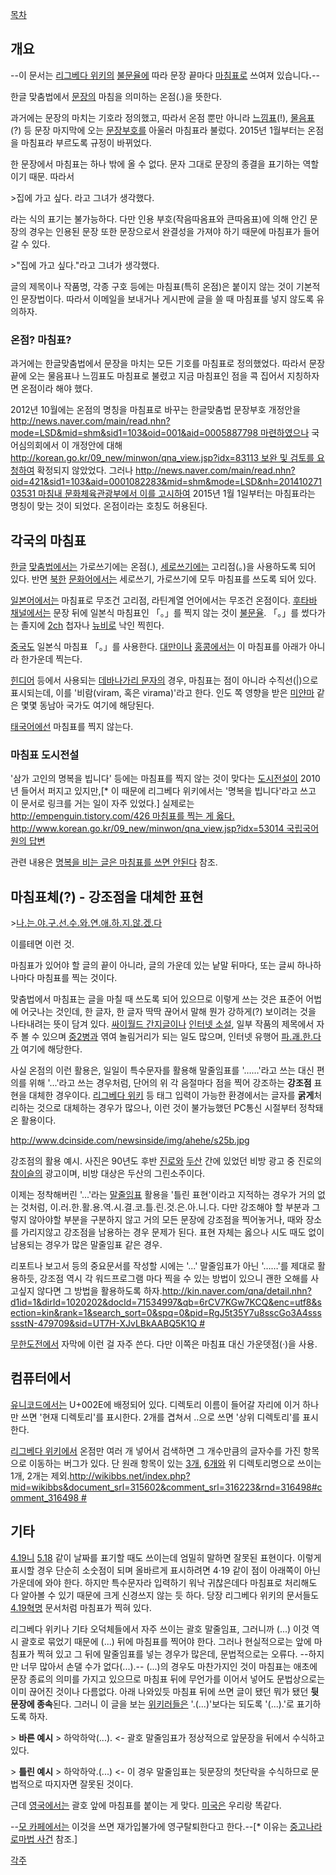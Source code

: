 [[목차]]

== 개요 ==
--이 문서는 [[리그베다 위키]]의 [[불문율]]에 따라 문장 끝마다 [[마침표]]로 쓰여져 있습니다'''.'''--

한글 맞춤법에서 [[문장]]의 마침을 의미하는 온점(.)을 뜻한다.

과거에는 문장의 마치는 기호라 정의했고, 따라서 온점 뿐만 아니라 [[느낌표]](!), [[물음표]](?) 등 문장 마지막에 오는 [[문장부호]]를 아울러 마침표라 불렀다. 2015년 1월부터는 온점을 마침표라 부르도록 규정이 바뀌었다.

한 문장에서 마침표는 하나 밖에 올 수 없다. 문자 그대로 문장의 종결을 표기하는 역할이기 때문. 따라서

>집에 가고 싶다. 라고 그녀가 생각했다.

라는 식의 표기는 불가능하다. 다만 인용 부호(작음따옴표와 큰따옴표)에 의해 안긴 문장의 경우는 인용된 문장 또한 문장으로서 완결성을 가져야 하기 때문에 마침표가 들어갈 수 있다.

>"집에 가고 싶다."라고 그녀가 생각했다.

글의 제목이나 작품명, 각종 구호 등에는 마침표(특히 온점)은 붙이지 않는 것이 기본적인 문장법이다. 따라서 이메일을 보내거나 게시판에 글을 쓸 때 마침표를 넣지 않도록 유의하자.

=== 온점? 마침표? ===
과거에는 한글맞춤법에서 문장을 마치는 모든 기호를 마침표로 정의했었다. 따라서 문장 끝에 오는 물음표나 느낌표도 마침표로 불렸고 지금 마침표인 점을 콕 집어서 지칭하자면 온점이라 해야 했다.

2012년 10월에는 온점의 명칭을 마침표로 바꾸는 한글맞춤법 문장부호 개정안을 [[http://news.naver.com/main/read.nhn?mode=LSD&mid=shm&sid1=103&oid=001&aid=0005887798 마련하였으나]] 국어심의회에서 이 개정안에 대해 [[http://korean.go.kr/09_new/minwon/qna_view.jsp?idx=83113 보완 및 검토를 요청하여]] 확정되지 않았었다. 그러나 [[http://news.naver.com/main/read.nhn?oid=421&sid1=103&aid=0001082283&mid=shm&mode=LSD&nh=20141027103531 마침내 문화체육관광부에서 이를 고시하여]] 2015년 1월 1일부터는 마침표라는 명칭이 맞는 것이 되었다. 온점이라는 호칭도 허용된다.

== 각국의 마침표 ==
[[한글]] [[맞춤법]]에서는 가로쓰기에는 온점(.), [[세로쓰기]]에는 고리점(。)을 사용하도록 되어 있다. 반면 [[북한]] [[문화어]]에서는 세로쓰기, 가로쓰기에 모두 마침표를 쓰도록 되어 있다.

[[일본어]]에서는 마침표로 무조건 고리점, 라틴계열 언어에서는 무조건 온점이다. [[후타바 채널]]에서는 문장 뒤에 일본식 마침표인 「。」를 찍지 않는 것이 [[불문율]]. 「。」를 썼다가는 졸지에 [[2ch]] 첩자나 [[뉴비]]로 낙인 찍힌다.

[[중국]]도 일본식 마침표 「。」를 사용한다. [[대만]]이나 [[홍콩]]에서는 이 마침표를 아래가 아니라 한가운데 찍는다.

[[힌디어]] 등에서 사용되는 [[데바나가리 문자]]의 경우, 마침표는 점이 아니라 수직선(|)으로 표시되는데, 이를 '비람(viram, 혹은 virama)'라고 한다. 인도 쪽 영향을 받은 [[미얀마]] 같은 몇몇 동남아 국가도 여기에 해당된다.

[[태국어]]에선 마침표를 찍지 않는다.

=== 마침표 도시전설 ===
'삼가 고인의 명복을 빕니다' 등에는 마침표를 찍지 않는 것이 맞다는 [[도시전설]]이 2010년 들어서 퍼지고 있지만,[* 이 때문에 리그베다 위키에서는 '명복을 빕니다'라고 쓰고 이 문서로 링크를 거는 일이 자주 있었다.] 실제로는 [[http://empenguin.tistory.com/426 마침표를 찍는 게 옳다.]] [[http://www.korean.go.kr/09_new/minwon/qna_view.jsp?idx=53014 국립국어원의 답변]]

관련 내용은 [[명복을 비는 글은 마침표를 쓰면 안된다]] 참조.

== 마침표체(?) - 강조점을 대체한 표현 ==
>[[김석류|나.는.야.구.선.수.와.연.애.하.지.않.겠.다]]

이를테면 이런 것.

마침표가 있어야 할 글의 끝이 아니라, 글의 가운데 있는 낱말 뒤마다, 또는 글씨 하나하나마다 마침표를 찍는 것이다.

맞춤법에서 마침표는 글을 마칠 때 쓰도록 되어 있으므로 이렇게 쓰는 것은 표준어 어법에 어긋나는 것인데, 한 글자, 한 글자 딱딱 끊어서 말해 뭔가 강하게(?) 보이려는 것을 나타내려는 뜻이 담겨 있다. [[싸이월드 허세|싸이월드 간지글]]이나 [[인터넷 소설]], 일부 작품의 제목에서 자주 볼 수 있으며 [[중2병]]과 엮여 놀림거리가 되는 일도 많으며, 인터넷 유행어 [[파.괘.한.다]]가 여기에 해당한다.

사실 온점의 이런 활용은, 일일이 특수문자를 활용해 말줄임표를 '……'라고 쓰는 대신 편의를 위해 '...'라고 쓰는 경우처럼, 단어의 위 각 음절마다 점을 찍어 강조하는 '''강조점''' 표현을 대체한 경우이다. [[리그베다 위키]] 등 태그 입력이 가능한 환경에서는 글자를 '''굵게'''처리하는 것으로 대체하는 경우가 많으나, 이런 것이 불가능했던 PC통신 시절부터 정착돼 온 활용이다.

http://www.dcinside.com/newsinside/img/ahehe/s25b.jpg

강조점의 활용 예시. 사진은 90년도 후반 [[진로]]와 [[두산]] 간에 있었던 비방 광고 중 진로의 [[참이슬]]의 광고이며, 비방 대상은 두산의 그린소주이다.

이제는 정착해버린 '...'라는 [[말줄임표]] 활용을 '틀린 표현'이라고 지적하는 경우가 거의 없는 것처럼, 이.러.한.활.용.역.시.결.코.틀.린.것.은.아.니.다. 다만 강조해야 할 부분과 그렇지 않아야할 부분을 구분하지 않고 거의 모든 문장에 강조점을 찍어놓거나, 때와 장소를 가리지않고 강조점을 남용하는 경우 문제가 된다. 표현 자체는 옳으나 시도 때도 없이 남용되는 경우가 많은 말줄임표 같은 경우.

리포트나 보고서 등의 중요문서를 작성할 시에는 '...' 말줄임표가 아닌 '……'를 제대로 활용하듯, 강조점 역시 각 워드프로그램 마다 찍을 수 있는 방법이 있으니 괜한 오해를 사고싶지 않다면 그 방법을 활용하도록 하자.[[http://kin.naver.com/qna/detail.nhn?d1id=1&dirId=1020202&docId=71534997&qb=6rCV7KGw7KCQ&enc=utf8&section=kin&rank=1&search_sort=0&spq=0&pid=RgJ5t35Y7u8sscGo3A4sssssstN-479709&sid=UT7H-XJvLBkAABQ5K1Q #]]

[[무한도전]]에서 자막에 이런 걸 자주 쓴다. 다만 이쪽은 마침표 대신 가운뎃점(·)을 사용.

== 컴퓨터에서 ==
[[유니코드]]에서는 U+002E에 배정되어 있다. 디렉토리 이름이 들어갈 자리에 이거 하나만 쓰면 '현재 디렉토리'를 표시한다. 2개를 겹쳐서 ..으로 쓰면 '상위 디렉토리'를 표시한다.

[[리그베다 위키]]에서 온점만 여러 개 넣어서 검색하면 그 개수만큼의 글자수를 가진 항목으로 이동하는 버그가 있다. 단 원래 항목이 있는 [[...|3개]], [[......|6개]]와 위 디렉토리명으로 쓰이는 1개, 2개는 제외.[[http://wikibbs.net/index.php?mid=wikibbs&document_srl=315602&comment_srl=316223&rnd=316498#comment_316498 #]]

== 기타 ==
[[4.19혁명|4.19]]니 [[5.18 광주민주화운동|5.18]] 같이 날짜를 표기할 때도 쓰이는데 엄밀히 말하면 잘못된 표현이다. 이렇게 표시할 경우 단순히 소숫점이 되며 올바르게 표시하려면 4·19 같이 점이 아래쪽이 아닌 가운데에 와야 한다. 하지만 특수문자라 입력하기 워낙 귀찮은데다 마침표로 처리해도 다 알아볼 수 있기 때문에 크게 신경쓰지 않는 듯 하다. 당장 리그베다 위키의 문서들도 [[4.19혁명]] 문서처럼 마침표가 찍혀 있다.

리그베다 위키나 기타 오덕체들에서 자주 쓰이는 괄호 말줄임표, 그러니까 (...) 이것 역시 괄호로 묶었기 때문에 (...) 뒤에 마침표를 찍어야 한다. 그러나 현실적으로는 앞에 마침표가 찍혀 있고 그 뒤에 말줄임표를 넣는 경우가 많은데, 문법적으로는 오류다. --하지만 너무 많아서 손댈 수가 없다(...).-- (...)의 경우도 마찬가지인 것이 마침표는 애초에 문장 종료의 의미를 가지고 있으므로 마침표 뒤에 무언가를 이어서 넣어도 문법상으로는 이미 끊어진 것이나 다름없다. 아래 나와있듯 마침표 뒤에 쓰면 글이 됐던 뭐가 됐던 '''뒷문장에 종속'''된다. 그러니 이 글을 보는 [[위키러]]들은 '.(...)'보다는 되도록 '(...).'로 표기하도록 하자.

> '''바른 예시'''
> 하악하악(...). <- 괄호 말줄임표가 정상적으로 앞문장을 뒤에서 수식하고 있다.

> '''틀린 예시'''
> 하악하악.(...) <- 이 경우 말줄임표는 뒷문장의 첫단락을 수식하므로 문법적으로 따지자면 잘못된 것이다.

근데 [[영국]]에서는 괄호 앞에 마침표를 붙이는 게 맞다. [[미국]]은 우리랑 똑같다.

--[[중고나라|모 카페]]에서는 이것을 쓰면 재가입불가에 영구탈퇴한다고 한다.--[* 이유는 [[중고나라 로마법 사건]] 참조.]

[[각주]]
